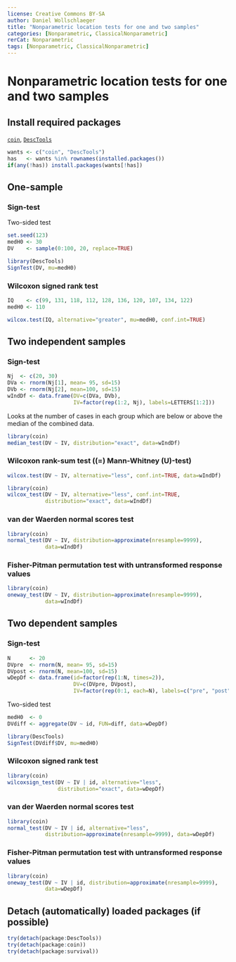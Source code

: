 ---
license: Creative Commons BY-SA
author: Daniel Wollschlaeger
title: "Nonparametric location tests for one and two samples"
categories: [Nonparametric, ClassicalNonparametric]
rerCat: Nonparametric
tags: [Nonparametric, ClassicalNonparametric]
---

Nonparametric location tests for one and two samples
=========================

Install required packages
-------------------------

[`coin`](https://cran.r-project.org/package=coin), [`DescTools`](https://cran.r-project.org/package=DescTools)

```{r}
wants <- c("coin", "DescTools")
has   <- wants %in% rownames(installed.packages())
if(any(!has)) install.packages(wants[!has])
```

One-sample
-------------------------

### Sign-test

Two-sided test

```{r}
set.seed(123)
medH0 <- 30
DV    <- sample(0:100, 20, replace=TRUE)

library(DescTools)
SignTest(DV, mu=medH0)
```

### Wilcoxon signed rank test

```{r}
IQ    <- c(99, 131, 118, 112, 128, 136, 120, 107, 134, 122)
medH0 <- 110
```

```{r}
wilcox.test(IQ, alternative="greater", mu=medH0, conf.int=TRUE)
```

Two independent samples
-------------------------

### Sign-test

```{r}
Nj  <- c(20, 30)
DVa <- rnorm(Nj[1], mean= 95, sd=15)
DVb <- rnorm(Nj[2], mean=100, sd=15)
wIndDf <- data.frame(DV=c(DVa, DVb),
                     IV=factor(rep(1:2, Nj), labels=LETTERS[1:2]))
```

Looks at the number of cases in each group which are below or above the median of the combined data.

```{r}
library(coin)
median_test(DV ~ IV, distribution="exact", data=wIndDf)
```

### Wilcoxon rank-sum test (\(=\) Mann-Whitney \(U\)-test)

```{r}
wilcox.test(DV ~ IV, alternative="less", conf.int=TRUE, data=wIndDf)
```

```{r}
library(coin)
wilcox_test(DV ~ IV, alternative="less", conf.int=TRUE,
            distribution="exact", data=wIndDf)
```

### van der Waerden normal scores test

```{r}
library(coin)
normal_test(DV ~ IV, distribution=approximate(nresample=9999),
            data=wIndDf)
```

### Fisher-Pitman permutation test with untransformed response values

```{r}
library(coin)
oneway_test(DV ~ IV, distribution=approximate(nresample=9999),
            data=wIndDf)
```

Two dependent samples
-------------------------

### Sign-test

```{r}
N      <- 20
DVpre  <- rnorm(N, mean= 95, sd=15)
DVpost <- rnorm(N, mean=100, sd=15)
wDepDf <- data.frame(id=factor(rep(1:N, times=2)),
                     DV=c(DVpre, DVpost),
                     IV=factor(rep(0:1, each=N), labels=c("pre", "post")))
```

Two-sided test

```{r}
medH0  <- 0
DVdiff <- aggregate(DV ~ id, FUN=diff, data=wDepDf)

library(DescTools)
SignTest(DVdiff$DV, mu=medH0)
```

### Wilcoxon signed rank test

```{r}
library(coin)
wilcoxsign_test(DV ~ IV | id, alternative="less",
                distribution="exact", data=wDepDf)
```

### van der Waerden normal scores test

```{r}
library(coin)
normal_test(DV ~ IV | id, alternative="less",
            distribution=approximate(nresample=9999), data=wDepDf)
```

### Fisher-Pitman permutation test with untransformed response values

```{r}
library(coin)
oneway_test(DV ~ IV | id, distribution=approximate(nresample=9999),
            data=wDepDf)
```

Detach (automatically) loaded packages (if possible)
-------------------------

```{r}
try(detach(package:DescTools))
try(detach(package:coin))
try(detach(package:survival))
```
